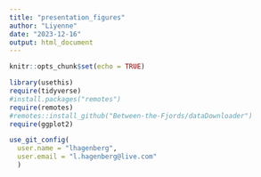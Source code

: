 ```yaml
---
title: "presentation_figures"
author: "Liyenne"
date: "2023-12-16"
output: html_document
---
```


```r
knitr::opts_chunk$set(echo = TRUE)
```

```r
library(usethis)
require(tidyverse)
#install.packages("remotes")
require(remotes)
#remotes::install_github("Between-the-Fjords/dataDownloader")
require(ggplot2)
```
```r
use_git_config(
  user.name = "lhagenberg", 
  user.email = "l.hagenberg@live.com"
  )
```


